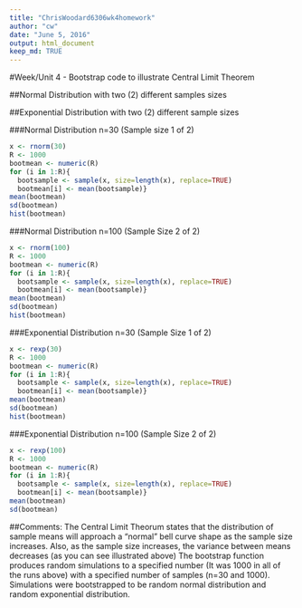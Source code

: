```yaml
---
title: "ChrisWoodard6306wk4homework"
author: "cw"
date: "June 5, 2016"
output: html_document
keep_md: TRUE
---
```


#Week/Unit 4 - Bootstrap code to illustrate Central Limit Theorem

##Normal Distribution with two (2) different samples sizes

##Exponential Distribution with two (2) different sample sizes

###Normal Distribution n=30 (Sample size 1 of 2)
```r
x <- rnorm(30)
R <- 1000
bootmean <- numeric(R)
for (i in 1:R){
  bootsample <- sample(x, size=length(x), replace=TRUE)
  bootmean[i] <- mean(bootsample)}
mean(bootmean)
sd(bootmean)
hist(bootmean)
```

###Normal Distribution n=100 (Sample Size 2 of 2)
```r
x <- rnorm(100)
R <- 1000
bootmean <- numeric(R)
for (i in 1:R){
  bootsample <- sample(x, size=length(x), replace=TRUE)
  bootmean[i] <- mean(bootsample)}
mean(bootmean)
sd(bootmean)
hist(bootmean)
```

###Exponential Distribution n=30 (Sample Size 1 of 2)
```r
x <- rexp(30)
R <- 1000
bootmean <- numeric(R)
for (i in 1:R){
  bootsample <- sample(x, size=length(x), replace=TRUE)
  bootmean[i] <- mean(bootsample)}
mean(bootmean)
sd(bootmean)
hist(bootmean)
```


###Exponential Distribution n=100 (Sample Size 2 of 2)
```r
x <- rexp(100)
R <- 1000
bootmean <- numeric(R)
for (i in 1:R){
  bootsample <- sample(x, size=length(x), replace=TRUE)
  bootmean[i] <- mean(bootsample)}
mean(bootmean)
sd(bootmean)
```

##Comments:
The Central Limit Theorum states that the distribution of sample means will approach a "normal" bell curve shape as the sample size increases.  Also, as the sample size increases, the variance between means decreases (as you can see illustrated above)
The bootstrap function produces random simulations to a specified number (It was 1000 in all of the runs above) with a specified number of samples (n=30 and 1000).  Simulations were bootstrapped to be random normal distribution and random exponential distribution.